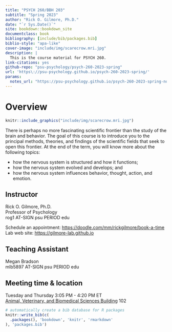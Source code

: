 ```yaml
--- 
title: "PSYCH 260/BBH 203"
subtitle: "Spring 2023"
author: "Rick O. Gilmore, Ph.D."
date: "`r Sys.Date()`"
site: bookdown::bookdown_site
documentclass: book
bibliography: [include/bib/packages.bib]
biblio-style: "apa-like"
cover-image: "include/img/scarecrow.mri.jpg"
description: |
  This is the course material for PSYCH 260.
link-citations: yes
github-repo: "psu-psychology/psych-260-2023-spring"
url: 'https\://psu-psychology.github.io/psych-260-2023-spring/'
params:
  notes_url: "https://psu-psychology.github.io/psych-260-2023-spring-notes/"
---
```


# Overview {-}

```r
knitr::include_graphics("include/img/scarecrow.mri.jpg")
```

There is perhaps no more fascinating scientific frontier than the study of the brain and behavior. The goal of this course is to introduce you to the principal methods, theories, and findings of the scientific fields that seek to open this frontier. At the end of the term, you will know more about the following topics:

- how the nervous system is structured and how it functions;
- how the nervous system evolved and develops; and
- how the nervous system influences behavior, thought, action, and emotion.

## Instructor {-}

Rick O. Gilmore, Ph.D.</br>
Professor of Psychology</br>
rog1 AT-SIGN psu PERIOD edu</br>

Schedule an appointment: <https://doodle.com/mm/rickgilmore/book-a-time></br>
Lab web site: <https://gilmore-lab.github.io>

## Teaching Assistant {-}

Megan Bradson</br>
mlb5897 AT-SIGN psu PERIOD edu</br>

## Meeting time & location {-}

Tuesday and Thursday 3:05 PM - 4:20 PM ET</br>
[Animal, Veterinary, and Biomedical Sciences Building](https://www.map.psu.edu/?id=1134#!ct/59509,33177,25403,26748,26749,26750,27255?m/302542) 102

```r
# automatically create a bib database for R packages
knitr::write_bib(c(
  .packages(), 'bookdown', 'knitr', 'rmarkdown'
), 'packages.bib')
```
